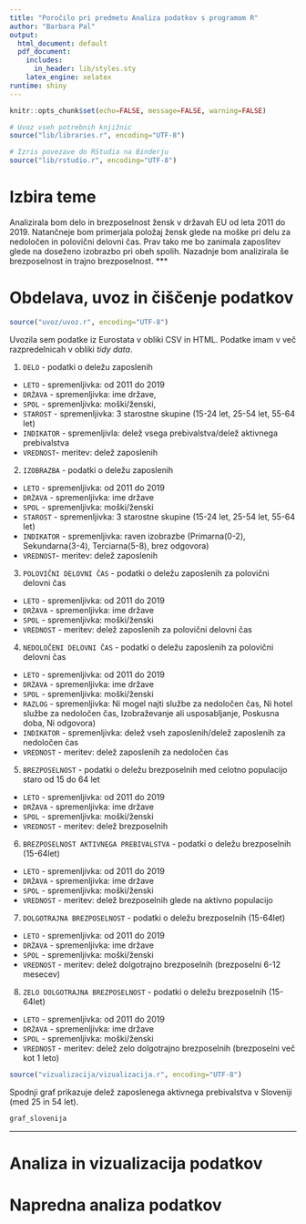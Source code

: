 ```yaml
---
title: "Poročilo pri predmetu Analiza podatkov s programom R"
author: "Barbara Pal"
output:
  html_document: default
  pdf_document:
    includes:
      in_header: lib/styles.sty
    latex_engine: xelatex
runtime: shiny
---
```


```r
knitr::opts_chunk$set(echo=FALSE, message=FALSE, warning=FALSE)

# Uvoz vseh potrebnih knjižnic
source("lib/libraries.r", encoding="UTF-8")
```

```r
# Izris povezave do RStudia na Binderju
source("lib/rstudio.r", encoding="UTF-8")
```

# Izbira teme

Analizirala bom delo in brezposelnost žensk v državah EU od leta 2011 do 2019. Natančneje bom primerjala položaj žensk glede na moške pri delu za nedoločen in polovični delovni čas. Prav tako me bo zanimala zaposlitev glede na doseženo izobrazbo pri obeh spolih. Nazadnje bom analizirala še brezposelnost in trajno brezposelnost.
***

# Obdelava, uvoz in čiščenje podatkov

```r
source("uvoz/uvoz.r", encoding="UTF-8")
```

Uvozila sem podatke iz Eurostata v obliki CSV in HTML. Podatke imam v več razpredelnicah v obliki *tidy data*.

1. `DELO` - podatki o deležu zaposlenih
  - `LETO` - spremenljivka: od 2011 do 2019
  - `DRŽAVA` - spremenljivka: ime države,
  - `SPOL` - spremenljivka: moški/ženski,
  - `STAROST` - spremenljivka: 3 starostne skupine (15-24 let, 25-54 let, 55-64 let)
  - `INDIKATOR` - spremenljivla: delež vsega prebivalstva/delež aktivnega prebivalstva
  - `VREDNOST`- meritev: delež zaposlenih
  
2. `IZOBRAZBA` - podatki o deležu zaposlenih
  - `LETO` - spremenljivka: od 2011 do 2019
  - `DRŽAVA` - spremenljivka: ime države
  - `SPOL` - spremenljivka: moški/ženski
  - `STAROST` - spremenljivka: 3 starostne skupine (15-24 let, 25-54 let, 55-64 let)
  - `INDIKATOR` - spremenljivka: raven izobrazbe (Primarna(0-2), Sekundarna(3-4), Terciarna(5-8), brez odgovora)
  - `VREDNOST`- meritev: delež zaposlenih
  
3. `POLOVIČNI DELOVNI ČAS` - podatki o deležu zaposlenih za polovični delovni čas
  - `LETO` - spremenljivka: od 2011 do 2019
  - `DRŽAVA` - spremenljivka: ime države
  - `SPOL` - spremenljivka: moški/ženski
  - `VREDNOST` - meritev: delež zaposlenih za polovični delovni čas
  
4. `NEDOLOČENI DELOVNI ČAS` - podatki o deležu zaposlenih za polovični delovni čas
  - `LETO` - spremenljivka: od 2011 do 2019
  - `DRŽAVA` - spremenljivka: ime države
  - `SPOL` - spremenljivka: moški/ženski
  - `RAZLOG` - spremenljivka: Ni mogel najti službe za nedoločen čas, Ni hotel službe za nedoločen čas, Izobraževanje ali usposabljanje, Poskusna doba, Ni odgovora)
  - `INDIKATOR` - spremenljivka: delež vseh zaposlenih/delež zaposlenih za nedoločen čas
  - `VREDNOST` - meritev: delež zaposlenih za nedoločen čas
  
5. `BREZPOSELNOST` - podatki o deležu brezposelnih med celotno populacijo staro od 15 do 64 let
  - `LETO` - spremenljivka: od 2011 do 2019
  - `DRŽAVA` - spremenljivka: ime države
  - `SPOL` - spremenljivka: moški/ženski
  - `VREDNOST` - meritev: delež brezposelnih
  
6. `BREZPOSELNOST AKTIVNEGA PREBIVALSTVA` - podatki o deležu brezposelnih (15-64let)
  - `LETO` - spremenljivka: od 2011 do 2019
  - `DRŽAVA` - spremenljivka: ime države
  - `SPOL` - spremenljivka: moški/ženski
  - `VREDNOST` - meritev: delež brezposelnih glede na aktivno populacijo  

7. `DOLGOTRAJNA BREZPOSELNOST` - podatki o deležu brezposelnih (15-64let)
  - `LETO` - spremenljivka: od 2011 do 2019
  - `DRŽAVA` - spremenljivka: ime države
  - `SPOL` - spremenljivka: moški/ženski
  - `VREDNOST` - meritev: delež dolgotrajno brezposelnih (brezposelni 6-12 mesecev)

8. `ZELO DOLGOTRAJNA BREZPOSELNOST` - podatki o deležu brezposelnih (15-64let)
  - `LETO` - spremenljivka: od 2011 do 2019
  - `DRŽAVA` - spremenljivka: ime države
  - `SPOL` - spremenljivka: moški/ženski
  - `VREDNOST` - meritev: delež zelo dolgotrajno brezposelnih (brezposelni več kot 1 leto)
  
```r
source("vizualizacija/vizualizacija.r", encoding="UTF-8")
```
Spodnji graf prikazuje delež zaposlenega aktivnega prebivalstva v Sloveniji (med 25 in 54 let).

```r
graf_slovenija
``` 

***

# Analiza in vizualizacija podatkov


# Napredna analiza podatkov

